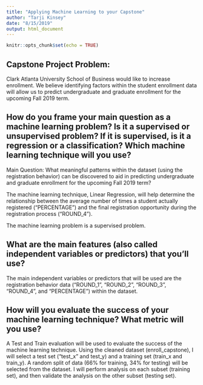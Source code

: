 ---
title: "Applying Machine Learning to your Capstone"
author: "Tarji Kinsey"
date: "8/15/2019"
output: html_document
---

```{r setup, include=FALSE}
knitr::opts_chunk$set(echo = TRUE)
```

## Capstone Project Problem: 
Clark Atlanta University School of Business would like to increase enrollment. We believe identifying factors within the student enrollment data will allow us to predict undergraduate and graduate enrollment for the upcoming Fall 2019 term.

## How do you frame your main question as a machine learning problem? Is it a supervised or unsupervised problem? If it is supervised, is it a regression or a classification? Which machine learning technique will you use?
Main Question: What meaningful patterns within the dataset (using the registration behavior) can be discovered to aid in predicting undergraduate and graduate enrollment for the upcoming Fall 2019 term?

The machine learning technique, Linear Regression, will help determine the relationship between the average number of times a student actually registered (“PERCENTAGE”) and the final registration opportunity during the registration process (“ROUND_4”). 

The machine learning problem is a supervised problem. 

## What are the main features (also called independent variables or predictors) that you'll use?
The main independent variables or predictors that will be used are the registration behavior data (“ROUND_1”, “ROUND_2”, “ROUND_3”, “ROUND_4”, and “PERCENTAGE”) within the dataset.

## How will you evaluate the success of your machine learning technique? What metric will you use?
A Test and Train evaluation will be used to evaluate the success of the machine learning technique. Using the cleaned dataset (enroll_capstone), I will select a test set (“test_x” and test_y) and a training set (train_x and train_y). A random split of data (66% for training, 34% for testing) will be selected from the dataset. I will perform analysis on each subset (training set), and then validate the analysis on the other subset (testing set).